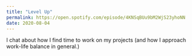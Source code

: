 ```yaml
---
title: "Level Up"
permalink: https://open.spotify.com/episode/4KNSqBUu9bM2WjS23yhoNN
date: 2020-08-04
---
```


I chat about how I find time to work on my projects (and how I approach work-life balance in general.)
